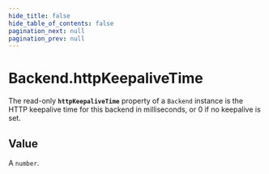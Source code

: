 ```yaml
---
hide_title: false
hide_table_of_contents: false
pagination_next: null
pagination_prev: null
---
```


# Backend.httpKeepaliveTime

The read-only **`httpKeepaliveTime`** property of a `Backend` instance is the HTTP keepalive
time for this backend in milliseconds, or 0 if no keepalive is set.

## Value

A `number`.
